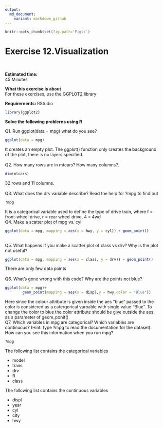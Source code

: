 ---
output:
  md_document:
    variant: markdown_github
---

```{r global_options, include=FALSE}
knitr::opts_chunk$set(fig.path='Figs/')
```

# Exercise 12.Visualization

<br>  

<b>Estimated time: </b>  
45 Minutes 

<b>What this exercise is about</b>  
For these exercises, use the GGPLOT2 library  

<b>
Requirernents:</b> RStudio 
```{r include=TRUE, results="hide"}
library(ggplot2)
```
<b>Solve the following problerns using R
</b>

Q1. Run ggplot(data = mpg) what do you see? 
```{r eval=FALSE }
ggplot(data = mpg)
```
It creates an empty plot. The ggplot() function only creates the background of the plot, there is no layers specified.   
<br>
Q2. How many rows are in mtcars? How many columns?.
```{r}
dim(mtcars)
```
32 rows and 11 columns.  
<br>
Q3. What does the drv variable describe? Read the help for ?mpg to find out
```{r eval=FALSE}
?mpg
```
It is a categorical variable used to define the type of drive train, where f = front-wheel drive, r = rear wheel drive, 4 = 4wd
<br>
Q4. Make a scatter plot of mpg vs. cyl
```{r Exercise 12 Visualization 1}
ggplot(data = mpg, mapping = aes(x = hwy, y = cyl)) + geom_point()
```
<br>
Q5. What happens if you make a scatter plot of class vs drv? Why is the plot not useful? 
```{r eval=FALSE}
ggplot(data = mpg, mapping = aes(x = class, y = drv)) + geom_point()
```
There are only few data points  
<br>
Q6. What's gone wrong with this code? Why are the points not blue?
```{r Exercise 12 Visualization 2}
ggplot(data = mpg)+
        geom_point(mapping = aes(x = displ,y = hwy,color = "Blue"))

```
Here since the colour attribute is given inside the aes "blue" passed to the color is considered as a catergorical varoable with single value "Blue". To change the color to blue the color attribute should be give outside the aes as a parameter of geom_ponit() 
<br>
Q7. Which variables in mpg are categorical? Which variables are continuous? (Hint: type ?mpg to read the documentation for the dataset). How can you see this information when you run mpg?
```{r eval=FALSE}
?mpg
```
The following list contains the categorical variables

* model
* trans
* drv
* fl
* class

The following list contains the continuous variables

* displ
* year
* cyl
* city
* hwy

<br>